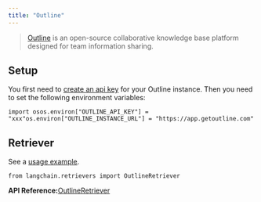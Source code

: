 ```yaml
---
title: "Outline"
---
```


> [Outline](https://www.getoutline.com/) is an open-source collaborative knowledge base platform designed for team information sharing.

## Setup

You first need to [create an api key](https://www.getoutline.com/developers#section/Authentication) for your Outline instance. Then you need to set the following environment variables:

```
import osos.environ["OUTLINE_API_KEY"] = "xxx"os.environ["OUTLINE_INSTANCE_URL"] = "https://app.getoutline.com"
```

## Retriever

See a [usage example](/oss/integrations/retrievers/outline).

```
from langchain.retrievers import OutlineRetriever
```

**API Reference:**[OutlineRetriever](https://python.langchain.com/api_reference/community/retrievers/langchain_community.retrievers.outline.OutlineRetriever.html)

